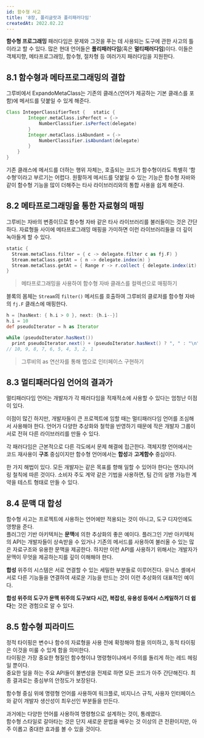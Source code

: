 ```yaml
---
id: 함수형 사고
title: '8장, 폴리글랏과 폴리패러다임'
createdAt: 2022.02.22
---
```


**함수형 프로그래밍** 패러다임은 문제와 그것을 푸는 데 사용되는 도구에 관한 사고의 틀이라고 할 수 있다. 많은 현대 언어들은 **폴리패러다임**(혹은 **멀티패러다임**)이다. 이들은 객체지향, 메타프로그래밍, 함수형, 절차형 등 여러가지 패러다임을 지원한다.

## 8.1 함수형과 메타프로그래밍의 결합

그루비에서 ExpandoMetaClass는 기존의 클래스(언어가 제공하는 기본 클래스를 포함)에 메서드를 덧붙일 수 있게 해준다.

```groovy
Class IntegerClassifierTest { 	static {
		Integer.metaClass.isPerfect = {->
			NumberClassifier.isPerfect(delegate)
		}
		Integer.metaClass.isAbundant = {->
			NumberClassifier.isAbundant(delegate)
		}
	}
}
```

기존 클래스에 메서드를 더하는 행위 자체는, 호출되는 코드가 함수형이라도 특별히 ‘함수형’이라고 부르기는 어렵다. 원활하게 메서드를 덧붙일 수 있는 기능은 함수형 자바와 같이 함수형 기능을 많이 더해주는 타사 라이브러리와의 통합 사용을 쉽게 해준다.

## 8.2 메타프로그래밍을 통한 자료형의 매핑

그루비는 자바의 변종이므로 함수형 자바 같은 타사 라이브러리를 불러들이는 것은 간단하다.
자료형들 사이에 메타프로그래밍 매핑을 가미하면 이런 라이브러리들을 더 깊이 녹아들게 할 수 있다.

```groovy
static {
  Stream.metaClass.filter = { c -> delegate.filter c as fj.F) }
  Stream.metaClass.getAt = { n -> delegate.index(n) }
  Stream.metaClass.getAt = { Range r -> r.collect { delegate.index(it) } }
}
```

> 메타프로그래밍을 사용하여 함수형 자바 클래스를 컬렉션으로 매핑하기

블록의 몸체는 `Stream`의 `filter()` 메서드를 호출하여 그루비의 클로저를 함수형 자바의 `fj.F` 클래스에 매핑한다.

```groovy
h = [hasNext: { h.i > 0 }, next: {h.i--}]
h.i = 10
def pseudoIterator = h as Iterator

while (pseudoIterator.hasNext())
  print pseudoIterator.next() + (pseudoIterator.hasNext() ? ", " : "\n")
// 10, 9, 8, 7, 6, 5, 4, 3, 2, 1
```

> 그루비의 as 연산자를 통해 맵으로 인터페이스 구현하기

## 8.3 멀티패러다임 언어의 결과가

멀티패러다임 언어는 개발자가 각 패러다임을 적재적소에 사용할 수 있다는 엄청난 이점이 있다.

이점이 많긴 하지만, 개발자들이 큰 프로젝트에 임할 때는 멀티패러다임 언어를 조심해서 사용해야 한다.
언어가 다양한 추상화와 철학을 반영하기 때문에 작은 개발자 그룹이 서로 전혀 다른 라이브러리를 만들 수 있다.

각 패러다임은 근본적으로 다른 각도에서 문제 해결에 접근한다. 객체지향 언어에서는 코드 재사용이 **구조** 중심이지만 함수형 언어에서는 **합성**과 **고계함수** 중심이다.

한 가지 해법이 있다. 모든 개발자는 같은 목표를 향해 일할 수 있어야 한다는 엔지니어링 철칙에 따른 것이다. 소비자 주도 계약 같은 기법을 사용하면, 팀 간의 실행 가능한 계약을 테스트 형태로 만들 수 있다.

## 8.4 문맥 대 합성

함수형 사고는 프로젝트에 사용하는 언어에만 적용되는 것이 아니고, 도구 디자인에도 영향을 준다.<br/>
플러그인 기반 아키텍처는 **문맥**에 의한 추상화의 좋은 예이다.
플러그인 기반 아키텍처의 API는 개발자들이 상속받을 수 있거나 기존의 메서드를 사용하여 불러올 수 있는 많은 자료구조와 유용한 문맥을 제공한다.
하지만 이런 API를 사용하기 위해서는 개발자가 문맥이 무엇을 제공하는지를 깊이 이해해야 한다.

**합성** 위주의 시스템은 서로 연결할 수 있는 세밀한 부분들로 이루어진다.
유닉스 셸에서 서로 다른 기능들을 연결하여 새로운 기능을 만드는 것이 이런 추상화의 대표적인 예이다.

**합성 위주의 도구가 문맥 위주의 도구보다 시간, 복잡성, 유용성 등에서 스케일하기 더 쉽다**는 것은 경험으로 알 수 있다.

## 8.5 함수형 피라미드

정적 타이핑은 변수나 함수의 자료형을 사용 전에 확정해야 함을 의미하고, 동적 타이핑은 이것을 미룰 수 있게 함을 의미한다.<br/>
타이핑은 가장 중요한 형질인 함수형이냐 명령형이냐에서 주의를 돌리게 하는 레드 헤링일 뿐이다.<br/>
중요한 일을 하는 주요 API들이 불변성을 전제로 하면 모든 코드가 아주 간단해진다. 최종 결과로는 중심부의 안정도가 보장된다.

함수형 중심 위에 명령형 언어를 사용하여 워크플로, 비지니스 규칙, 사용자 인터페이스와 같이 개발자 생산성이 최우선인 부분들을 만든다.

과거에는 다양한 언어를 사용하여 명령형으로 설계하는 것이, 통례였다.<br/>
함수형 스타일로 갈아타는 것은 단지 새로운 문법을 배우는 것 이상의 큰 전환이지만, 아주 이롭고 중대한 효과를 볼 수 있을 것이다.
